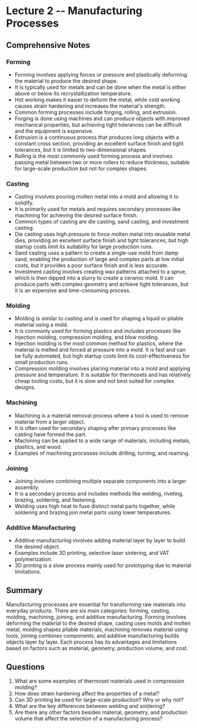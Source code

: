 # Lecture 2 -- Manufacturing Processes

## Comprehensive Notes

### Forming
- Forming involves applying forces or pressure and plastically deforming the material to produce the desired shape.
- It is typically used for metals and can be done when the metal is either above or below its recrystallization temperature.
- Hot working makes it easier to deform the metal, while cold working causes strain hardening and increases the material's strength.
- Common forming processes include forging, rolling, and extrusion.
- Forging is done using machines and can produce objects with improved mechanical properties, but achieving tight tolerances can be difficult and the equipment is expensive.
- Extrusion is a continuous process that produces long objects with a constant cross section, providing an excellent surface finish and tight tolerances, but it is limited to two-dimensional shapes.
- Rolling is the most commonly used forming process and involves passing metal between two or more rollers to reduce thickness, suitable for large-scale production but not for complex shapes.

### Casting
- Casting involves pouring molten metal into a mold and allowing it to solidify.
- It is primarily used for metals and requires secondary processes like machining for achieving the desired surface finish.
- Common types of casting are die casting, sand casting, and investment casting.
- Die casting uses high pressure to force molten metal into reusable metal dies, providing an excellent surface finish and tight tolerances, but high startup costs limit its suitability for large production runs.
- Sand casting uses a pattern to create a single-use mold from damp sand, enabling the production of large and complex parts at low initial costs, but it provides a poor surface finish and is less accurate.
- Investment casting involves creating wax patterns attached to a sprue, which is then dipped into a slurry to create a ceramic mold. It can produce parts with complex geometry and achieve tight tolerances, but it is an expensive and time-consuming process.

### Molding
- Molding is similar to casting and is used for shaping a liquid or pliable material using a mold.
- It is commonly used for forming plastics and includes processes like injection molding, compression molding, and blow molding.
- Injection molding is the most common method for plastics, where the material is melted and forced at pressure into a mold. It is fast and can be fully automated, but high startup costs limit its cost-effectiveness for small production runs.
- Compression molding involves placing material into a mold and applying pressure and temperature. It is suitable for thermosets and has relatively cheap tooling costs, but it is slow and not best suited for complex designs.

### Machining
- Machining is a material removal process where a tool is used to remove material from a larger object.
- It is often used for secondary shaping after primary processes like casting have formed the part.
- Machining can be applied to a wide range of materials, including metals, plastics, and wood.
- Examples of machining processes include drilling, turning, and reaming.

### Joining
- Joining involves combining multiple separate components into a larger assembly.
- It is a secondary process and includes methods like welding, riveting, brazing, soldering, and fastening.
- Welding uses high heat to fuse distinct metal parts together, while soldering and brazing join metal parts using lower temperatures. 

### Additive Manufacturing
- Additive manufacturing involves adding material layer by layer to build the desired object.
- Examples include 3D printing, selective laser sintering, and VAT polymerization.
- 3D printing is a slow process mainly used for prototyping due to material limitations.

## Summary
Manufacturing processes are essential for transforming raw materials into everyday products. There are six main categories: forming, casting, molding, machining, joining, and additive manufacturing. Forming involves deforming the material to the desired shape, casting uses molds and molten metal, molding shapes pliable materials, machining removes material using tools, joining combines components, and additive manufacturing builds objects layer by layer. Each process has its advantages and limitations based on factors such as material, geometry, production volume, and cost. 

## Questions
1. What are some examples of thermoset materials used in compression molding?
2. How does strain hardening affect the properties of a metal?
3. Can 3D printing be used for large-scale production? Why or why not?
4. What are the key differences between welding and soldering?
5. Are there any other factors besides material, geometry, and production volume that affect the selection of a manufacturing process?